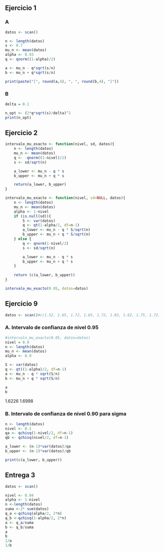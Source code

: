 ## Ejercicio 1

### A
```r
datos <- scan()
```

```r
n <- length(datos)
s <- 0.7
mu_n <- mean(datos)
alpha <- 0.93
q <- qnorm((1-alpha)/2)

a <- mu_n - q*sqrt(s/n)
b <- mu_n + q*sqrt(s/n)

print(paste("[", round(a,4), ", ", round(b,4), "]"))
```

### B 

```r
delta = 0.1

n_opt <- (2*q*sqrt(s)/delta)^2
print(n_opt)
```

## Ejercicio 2

```r
intervalo_mu_exacto <- function(nivel, sd, datos){
    n <- length(datos)
    mu_n <- mean(datos)
    q <- -qnorm((1-nivel)/2)
    s <- sd/sqrt(n)

    a_lower <- mu_n - q * s
    b_upper <- mu_n + q * s

    return(a_lower, b_upper)
}
```

```r
intervalo_mu_exacto <- function(nivel, sd=NULL, datos){
    n <- length(datos)
    mu_n <- mean(datos)
    alpha <- 1-nivel
    if (is.null(sd)){
        S <- var(datos)
        q <- qt(1-alpha/2, df=n-1)
        a_lower <- mu_n - q * S/sqrt(n)
        b_upper <- mu_n + q * S/sqrt(n)
    } else {
        q <- qnorm(1-nivel/2)
        s <- sd/sqrt(n)

        a_lower <- mu_n - q * s
        b_upper <- mu_n + q * s
    }
    
    return (c(a_lower, b_upper))
}
```

```r
intervalo_mu_exacto(0.95, datos=datos)
```


## Ejercicio 9

```r
datos <- scan()#c(1.52, 1.65, 1.72, 1.65, 1.72, 1.83, 1.62, 1.75, 1.72, 1.68, 1.51, 1.65, 1.58, 1.65, 1.62, 1.70, 1.60, 1.73, 1.61, 1.52, 1.81, 1.72, 1.50, 1.82, 1.65)
```

### A. Intervalo de confianza de nivel 0.95

```r
#intervalo_mu_exacto(0.05, datos=datos)
nivel = 0.9
n <- length(datos)
mu_n <- mean(datos)
alpha <- 0.9

S <- var(datos)
q <- qt((1-alpha)/2, df=n-1)
a <- mu_n - q * sqrt(S/n)
b <- mu_n + q * sqrt(S/n)

a
b
```
1.6226 1.6998

### B. Intervalo de confianza de nivel 0.90 para sigma

```r
n <- length(datos)
nivel <- 0.1
qa <- qchisq(1-nivel/2, df=n-1)
qb <- qchisq(nivel/2, df=n-1)

a_lower <- (n-1)*var(datos)/qa
b_upper <- (n-1)*var(datos)/qb

print(c(a_lower, b_upper))
```

## Entrega 3

```r
datos <- scan()
```

```r

nivel <- 0.94
alpha <- 1-nivel
n <-length(datos)
suma <-2* sum(datos)
q_a <-qchisq(alpha/2, 2*n)
q_b <-qchisq(1-alpha/2, 2*n)
a <- q_a/suma
b <- q_b/suma
a
b
1/a
1/b

```